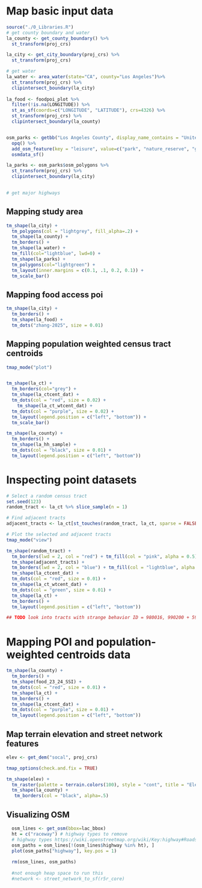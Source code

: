 
# Map basic input data

```r
source("./0_Libraries.R")
# get county boundary and water
la_county <- get_county_boundary() %>%
  st_transform(proj_crs)

la_city <- get_city_boundary(proj_crs) %>%
  st_transform(proj_crs)

# get water
la_water <- area_water(state="CA", county="Los Angeles")%>%
  st_transform(proj_crs) %>%
  clipintersect_boundary(la_city)
  
la_food <- foodpoi_plot %>%
  filter(!is.na(LONGITUDE)) %>%
  st_as_sf(coords=c("LONGITUDE", "LATITUDE"), crs=4326) %>%
  st_transform(proj_crs) %>%
  clipintersect_boundary(la_county)


osm_parks <- getbb("Los Angeles County", display_name_contains = "United States") %>%
  opq() %>% 
  add_osm_feature(key = "leisure", value=c("park", "nature_reserve", "golf_course")) %>% 
  osmdata_sf()

la_parks <- osm_parks$osm_polygons %>%
  st_transform(proj_crs) %>%
  clipintersect_boundary(la_city)
  

# get major highways

```

## Mapping study area

```r

tm_shape(la_city) +
  tm_polygons(col = "lightgrey", fill_alpha=.2) +
  tm_shape(la_county) +
  tm_borders() + 
  tm_shape(la_water) +
  tm_fill(col="lightblue", lwd=0) +  
  tm_shape(la_parks) +
  tm_polygons(col="lightgreen") + 
  tm_layout(inner.margins = c(0.1, .1, 0.2, 0.1)) +
  tm_scale_bar()

```

## Mapping food access poi

```r

tm_shape(la_city) +
  tm_borders() +
  tm_shape(la_food) +
  tm_dots("zhang-2025", size = 0.01)

```

## Mapping population weighted census tract centroids

```r
tmap_mode("plot")


tm_shape(la_ct) +
  tm_borders(col="grey") +
  tm_shape(la_ctcent_dat) +
  tm_dots(col = "red", size = 0.02) +
    tm_shape(la_ct_wtcent_dat) +
  tm_dots(col = "purple", size = 0.02) +
  tm_layout(legend.position = c("left", "bottom")) + 
  tm_scale_bar()

tm_shape(la_county) +
  tm_borders() +
  tm_shape(la_hh_sample) +
  tm_dots(col = "black", size = 0.01) +
  tm_layout(legend.position = c("left", "bottom"))

```

# Inspecting point datasets

```r
# Select a random census tract
set.seed(123)
random_tract <- la_ct %>% slice_sample(n = 1)

# Find adjacent tracts
adjacent_tracts <- la_ct[st_touches(random_tract, la_ct, sparse = FALSE), ]

# Plot the selected and adjacent tracts
tmap_mode("view")

tm_shape(random_tract) + 
  tm_borders(lwd = 2, col = "red") + tm_fill(col = "pink", alpha = 0.5) +
  tm_shape(adjacent_tracts) + 
  tm_borders(lwd = 2, col = "blue") + tm_fill(col = "lightblue", alpha = 0.5) +
  tm_shape(la_ctcent_dat) +
  tm_dots(col = "red", size = 0.01) +
  tm_shape(la_ct_wtcent_dat) +
  tm_dots(col = "green", size = 0.01) +
  tm_shape(la_ct) + 
  tm_borders() +
  tm_layout(legend.position = c("left", "bottom"))

## TODO look into tracts with strange behavior ID = 980016, 990200 + 599100 (in the middle of ocean)

```

# Mapping POI and population-weighted centroids data

```r
tm_shape(la_county) +
  tm_borders() +
  tm_shape(food_23_24_SSI) +
  tm_dots(col = "red", size = 0.01) +
  tm_shape(la_ct) +
  tm_borders() +
  tm_shape(la_ctcent_dat) +
  tm_dots(col = "purple", size = 0.01) +
  tm_layout(legend.position = c("left", "bottom"))

```

## Map terrain elevation and street network features

```r

elev <- get_dem("socal", proj_crs)

tmap_options(check.and.fix = TRUE)

tm_shape(elev) +
  tm_raster(palette = terrain.colors(100), style = "cont", title = "Elevation (m)")+ 
  tm_shape(la_county) + 
   tm_borders(col = "black", alpha=.5)


```

## Visualizing OSM

```r
  osm_lines <- get_osm(bbox=lac_bbox)
  ht = c("raceway") # highway types to remove
  # highway types https://wiki.openstreetmap.org/wiki/Key:highway#Roads
  osm_paths = osm_lines[!(osm_lines$highway %in% ht), ]
  plot(osm_paths["highway"], key.pos = 1)
  
  rm(osm_lines, osm_paths)
  
  #not enough heap space to run this 
  #network <- street_network_to_sf(r5r_core)


```
